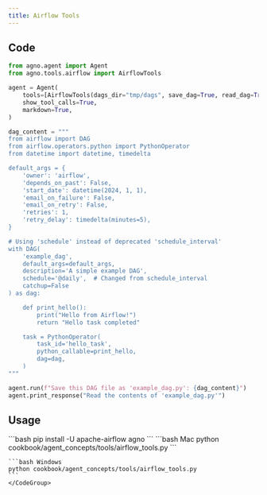 ```yaml
---
title: Airflow Tools
---
```


## Code

```python cookbook/agent_concepts/tools/airflow_tools.py
from agno.agent import Agent
from agno.tools.airflow import AirflowTools

agent = Agent(
    tools=[AirflowTools(dags_dir="tmp/dags", save_dag=True, read_dag=True)],
    show_tool_calls=True,
    markdown=True,
)

dag_content = """
from airflow import DAG
from airflow.operators.python import PythonOperator
from datetime import datetime, timedelta

default_args = {
    'owner': 'airflow',
    'depends_on_past': False,
    'start_date': datetime(2024, 1, 1),
    'email_on_failure': False,
    'email_on_retry': False,
    'retries': 1,
    'retry_delay': timedelta(minutes=5),
}

# Using 'schedule' instead of deprecated 'schedule_interval'
with DAG(
    'example_dag',
    default_args=default_args,
    description='A simple example DAG',
    schedule='@daily',  # Changed from schedule_interval
    catchup=False
) as dag:

    def print_hello():
        print("Hello from Airflow!")
        return "Hello task completed"

    task = PythonOperator(
        task_id='hello_task',
        python_callable=print_hello,
        dag=dag,
    )
"""

agent.run(f"Save this DAG file as 'example_dag.py': {dag_content}")
agent.print_response("Read the contents of 'example_dag.py'")
```

## Usage

<Steps>
  <Snippet file="create-venv-step.mdx" />

  <Step title="Install libraries">
    ```bash
    pip install -U apache-airflow agno
    ```
  </Step>

  <Step title="Run Agent">
    <CodeGroup>
    ```bash Mac
    python cookbook/agent_concepts/tools/airflow_tools.py
    ```

    ```bash Windows
    python cookbook/agent_concepts/tools/airflow_tools.py
    ```
    </CodeGroup>
  </Step>
</Steps>